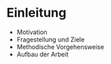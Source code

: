 # Einleitung

- Motivation
- Fragestellung und Ziele
- Methodische Vorgehensweise
- Aufbau der Arbeit

